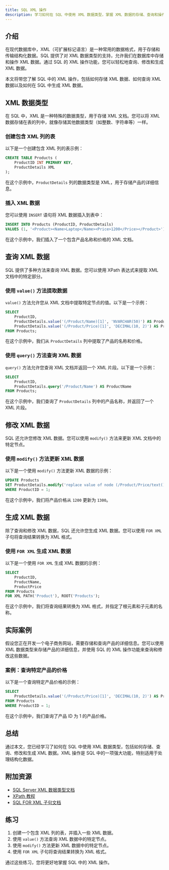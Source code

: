 ```yaml
---
title: SQL XML 操作
description: 学习如何在 SQL 中使用 XML 数据类型，掌握 XML 数据的存储、查询和操作技巧。
---
```


## 介绍

在现代数据库中，XML（可扩展标记语言）是一种常用的数据格式，用于存储和传输结构化数据。SQL 提供了对 XML 数据类型的支持，允许我们在数据库中存储和操作 XML 数据。通过 SQL 的 XML 操作功能，您可以轻松地查询、修改和生成 XML 数据。

本文将带您了解 SQL 中的 XML 操作，包括如何存储 XML 数据、如何查询 XML 数据以及如何在 SQL 中生成 XML 数据。

## XML 数据类型

在 SQL 中，XML 是一种特殊的数据类型，用于存储 XML 文档。您可以将 XML 数据存储在表的列中，就像存储其他数据类型（如整数、字符串等）一样。

### 创建包含 XML 列的表

以下是一个创建包含 XML 列的表示例：

```sql
CREATE TABLE Products (
    ProductID INT PRIMARY KEY,
    ProductDetails XML
);
```

在这个示例中，`ProductDetails` 列的数据类型是 XML，用于存储产品的详细信息。

### 插入 XML 数据

您可以使用 `INSERT` 语句将 XML 数据插入到表中：

```sql
INSERT INTO Products (ProductID, ProductDetails)
VALUES (1, '<Product><Name>Laptop</Name><Price>1200</Price></Product>');
```

在这个示例中，我们插入了一个包含产品名称和价格的 XML 文档。

## 查询 XML 数据

SQL 提供了多种方法来查询 XML 数据。您可以使用 XPath 表达式来提取 XML 文档中的特定部分。

### 使用 `value()` 方法提取数据

`value()` 方法允许您从 XML 文档中提取特定节点的值。以下是一个示例：

```sql
SELECT 
    ProductID,
    ProductDetails.value('(/Product/Name)[1]', 'NVARCHAR(50)') AS ProductName,
    ProductDetails.value('(/Product/Price)[1]', 'DECIMAL(10, 2)') AS ProductPrice
FROM Products;
```

在这个示例中，我们从 `ProductDetails` 列中提取了产品的名称和价格。

### 使用 `query()` 方法查询 XML 数据

`query()` 方法允许您查询 XML 文档并返回一个 XML 片段。以下是一个示例：

```sql
SELECT 
    ProductID,
    ProductDetails.query('/Product/Name') AS ProductName
FROM Products;
```

在这个示例中，我们查询了 `ProductDetails` 列中的产品名称，并返回了一个 XML 片段。

## 修改 XML 数据

SQL 还允许您修改 XML 数据。您可以使用 `modify()` 方法来更新 XML 文档中的特定节点。

### 使用 `modify()` 方法更新 XML 数据

以下是一个使用 `modify()` 方法更新 XML 数据的示例：

```sql
UPDATE Products
SET ProductDetails.modify('replace value of node (/Product/Price/text())[1] with "1300"')
WHERE ProductID = 1;
```

在这个示例中，我们将产品价格从 `1200` 更新为 `1300`。

## 生成 XML 数据

除了查询和修改 XML 数据，SQL 还允许您生成 XML 数据。您可以使用 `FOR XML` 子句将查询结果转换为 XML 格式。

### 使用 `FOR XML` 生成 XML 数据

以下是一个使用 `FOR XML` 生成 XML 数据的示例：

```sql
SELECT 
    ProductID,
    ProductName,
    ProductPrice
FROM Products
FOR XML PATH('Product'), ROOT('Products');
```

在这个示例中，我们将查询结果转换为 XML 格式，并指定了根元素和子元素的名称。

## 实际案例

假设您正在开发一个电子商务网站，需要存储和查询产品的详细信息。您可以使用 XML 数据类型来存储产品的详细信息，并使用 SQL 的 XML 操作功能来查询和修改这些数据。

### 案例：查询特定产品的价格

以下是一个查询特定产品价格的示例：

```sql
SELECT 
    ProductDetails.value('(/Product/Price)[1]', 'DECIMAL(10, 2)') AS ProductPrice
FROM Products
WHERE ProductID = 1;
```

在这个示例中，我们查询了产品 ID 为 1 的产品价格。

## 总结

通过本文，您已经学习了如何在 SQL 中使用 XML 数据类型，包括如何存储、查询、修改和生成 XML 数据。XML 操作是 SQL 中的一项强大功能，特别适用于处理结构化数据。

## 附加资源

- [SQL Server XML 数据类型文档](https://docs.microsoft.com/en-us/sql/t-sql/xml/xml-data-type-and-columns-sql-server)
- [XPath 教程](https://www.w3schools.com/xml/xpath_intro.asp)
- [SQL FOR XML 子句文档](https://docs.microsoft.com/en-us/sql/relational-databases/xml/for-xml-sql-server)

## 练习

1. 创建一个包含 XML 列的表，并插入一些 XML 数据。
2. 使用 `value()` 方法查询 XML 数据中的特定节点。
3. 使用 `modify()` 方法更新 XML 数据中的特定节点。
4. 使用 `FOR XML` 子句将查询结果转换为 XML 格式。

通过这些练习，您将更好地掌握 SQL 中的 XML 操作。